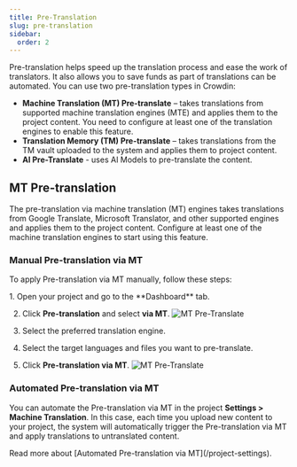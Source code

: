 ```yaml
---
title: Pre-Translation
slug: pre-translation
sidebar:
  order: 2
---
```


[//]: # (https://support.crowdin.com/pre-translation-via-machine/)


Pre-translation helps speed up the translation process and ease the work of translators. It also allows you to save funds as part of translations can be automated. You can use two pre-translation types in Crowdin:

- **Machine Translation (MT) Pre-translate** – takes translations from supported machine translation engines (MTE) and applies them to the project content. You need to configure at least one of the translation engines to enable this feature.
- **Translation Memory (TM) Pre-translate** –  takes translations from the TM vault uploaded to the system and applies them to project content.
- **AI Pre-Translate** - uses AI Models to pre-translate the content.

<CardGrid>
  <LinkCard
    title="Translation Memory"
    description="Read more about Translation Memory and how to use it."
    href="/translation-memory"
  />
  <LinkCard
    title="Machine Translation"
    description="Read more about Machine Translation and how to use it."
    href="/machine-translation"
  />
</CardGrid>

## MT Pre-translation

The pre-translation via machine translation (MT) engines takes translations from Google Translate, Microsoft Translator, and other supported engines and applies them to the project content. Configure at least one of the machine translation engines to start using this feature.

### Manual Pre-translation via MT

To apply Pre-translation via MT manually, follow these steps:

<Steps>
  1. Open your project and go to the **Dashboard** tab.

  2. Click **Pre-translation** and select **via MT**. <Image src={preTranslateMt} alt="MT Pre-Translate" />

  3. Select the preferred translation engine.

  4. Select the target languages and files you want to pre-translate.

  5. Click **Pre-translation via MT**. <Image src={preTranslateMt2} alt="MT Pre-Translate" />
</Steps>

### Automated Pre-translation via MT

You can automate the Pre-translation via MT in the project **Settings > Machine Translation**. In this case, each time you upload new content to your project, the system will automatically trigger the Pre-translation via MT and apply translations to untranslated content.

<ReadMore>
  Read more about [Automated Pre-translation via MT](/project-settings).
</ReadMore>
